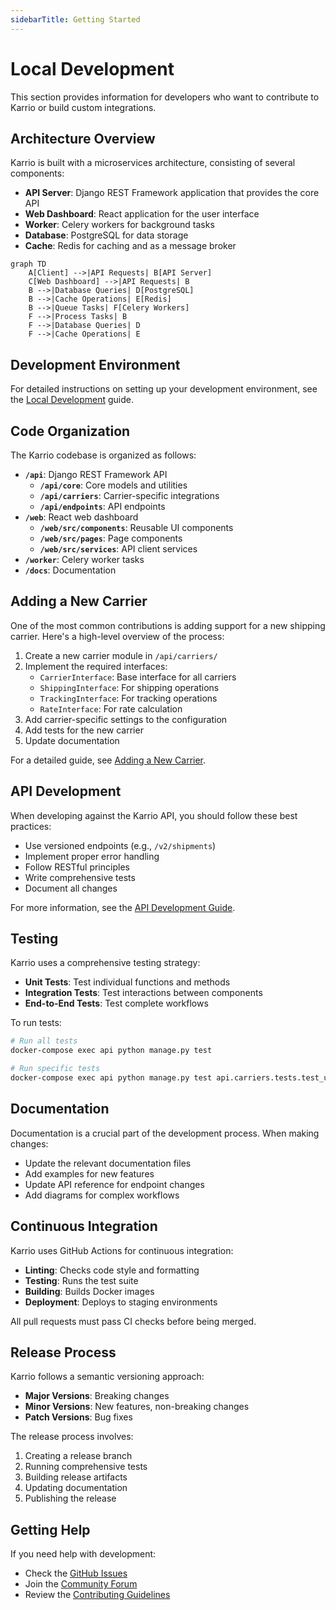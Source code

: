 ```yaml
---
sidebarTitle: Getting Started
---
```


# Local Development

This section provides information for developers who want to contribute to Karrio or build custom integrations.

## Architecture Overview

Karrio is built with a microservices architecture, consisting of several components:

- **API Server**: Django REST Framework application that provides the core API
- **Web Dashboard**: React application for the user interface
- **Worker**: Celery workers for background tasks
- **Database**: PostgreSQL for data storage
- **Cache**: Redis for caching and as a message broker

```mermaid
graph TD
    A[Client] -->|API Requests| B[API Server]
    C[Web Dashboard] -->|API Requests| B
    B -->|Database Queries| D[PostgreSQL]
    B -->|Cache Operations| E[Redis]
    B -->|Queue Tasks| F[Celery Workers]
    F -->|Process Tasks| B
    F -->|Database Queries| D
    F -->|Cache Operations| E
```

## Development Environment

For detailed instructions on setting up your development environment, see the [Local Development](/docs/local-development) guide.

## Code Organization

The Karrio codebase is organized as follows:

- **`/api`**: Django REST Framework API
  - **`/api/core`**: Core models and utilities
  - **`/api/carriers`**: Carrier-specific integrations
  - **`/api/endpoints`**: API endpoints
- **`/web`**: React web dashboard
  - **`/web/src/components`**: Reusable UI components
  - **`/web/src/pages`**: Page components
  - **`/web/src/services`**: API client services
- **`/worker`**: Celery worker tasks
- **`/docs`**: Documentation

## Adding a New Carrier

One of the most common contributions is adding support for a new shipping carrier. Here's a high-level overview of the process:

1. Create a new carrier module in `/api/carriers/`
2. Implement the required interfaces:
   - `CarrierInterface`: Base interface for all carriers
   - `ShippingInterface`: For shipping operations
   - `TrackingInterface`: For tracking operations
   - `RateInterface`: For rate calculation
3. Add carrier-specific settings to the configuration
4. Add tests for the new carrier
5. Update documentation

For a detailed guide, see [Adding a New Carrier](/docs/developing/adding-a-carrier).

## API Development

When developing against the Karrio API, you should follow these best practices:

- Use versioned endpoints (e.g., `/v2/shipments`)
- Implement proper error handling
- Follow RESTful principles
- Write comprehensive tests
- Document all changes

For more information, see the [API Development Guide](/docs/api-development).

## Testing

Karrio uses a comprehensive testing strategy:

- **Unit Tests**: Test individual functions and methods
- **Integration Tests**: Test interactions between components
- **End-to-End Tests**: Test complete workflows

To run tests:

```bash
# Run all tests
docker-compose exec api python manage.py test

# Run specific tests
docker-compose exec api python manage.py test api.carriers.tests.test_usps
```

## Documentation

Documentation is a crucial part of the development process. When making changes:

- Update the relevant documentation files
- Add examples for new features
- Update API reference for endpoint changes
- Add diagrams for complex workflows

## Continuous Integration

Karrio uses GitHub Actions for continuous integration:

- **Linting**: Checks code style and formatting
- **Testing**: Runs the test suite
- **Building**: Builds Docker images
- **Deployment**: Deploys to staging environments

All pull requests must pass CI checks before being merged.

## Release Process

Karrio follows a semantic versioning approach:

- **Major Versions**: Breaking changes
- **Minor Versions**: New features, non-breaking changes
- **Patch Versions**: Bug fixes

The release process involves:

1. Creating a release branch
2. Running comprehensive tests
3. Building release artifacts
4. Updating documentation
5. Publishing the release

## Getting Help

If you need help with development:

- Check the [GitHub Issues](https://github.com/karrioapi/karrio/issues)
- Join the [Community Forum](https://community.karrio.io)
- Review the [Contributing Guidelines](/docs/open-source-contribution/introduction-os)
